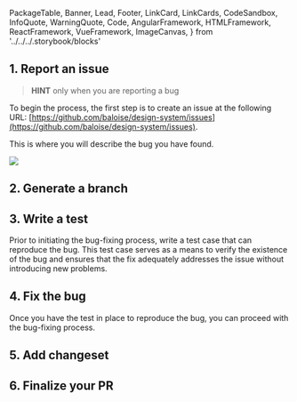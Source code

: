   PackageTable,
  Banner,
  Lead,
  Footer,
  LinkCard,
  LinkCards,
  CodeSandbox,
  InfoQuote,
  WarningQuote,
  Code,
  AngularFramework,
  HTMLFramework,
  ReactFramework,
  VueFramework,
  ImageCanvas,
} from '../../../.storybook/blocks'

<Meta title="Development/Contributing/How to fix a Bug" />

<Banner label="How to fix a Bug" section="Contributing" />

## 1. Report an issue

> **HINT** only when you are reporting a bug

To begin the process, the first step is to create an issue at the following URL: [https://github.com/baloise/design-system/issues](https://github.com/baloise/design-system/issues).

This is where you will describe the bug you have found.


<img src={CreateABug} />

## 2. Generate a branch

## 3. Write a test

Prior to initiating the bug-fixing process, write a test case that can reproduce the bug.
This test case serves as a means to verify the existence of the bug and ensures that the fix adequately addresses the issue without introducing new problems.

## 4. Fix the bug

Once you have the test in place to reproduce the bug, you can proceed with the bug-fixing process.

## 5. Add changeset

## 6. Finalize your PR
